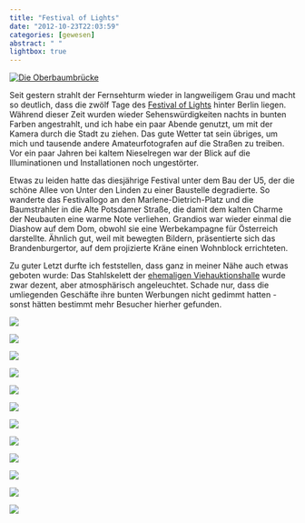 ```yaml
---
title: "Festival of Lights"
date: "2012-10-23T22:03:59"
categories: [gewesen]
abstract: " "
lightbox: true
---
```


[![Die Oberbaumbrücke](festival_of_lights_panorama.jpg)](http://gigapan.com/gigapans/117204)

Seit gestern strahlt der Fernsehturm wieder in langweiligem Grau und macht so deutlich, dass die zwölf Tage des [Festival of Lights](http://festival-of-lights.de/) hinter Berlin liegen. Während dieser Zeit wurden wieder Sehenswürdigkeiten nachts in bunten Farben angestrahlt, und ich habe ein paar Abende genutzt, um mit der Kamera durch die Stadt zu ziehen. Das gute Wetter tat sein übriges, um mich und tausende andere Amateurfotografen auf die Straßen zu treiben. Vor ein paar Jahren bei kaltem Nieselregen war der Blick auf die Illuminationen und Installationen noch ungestörter.

Etwas zu leiden hatte das diesjährige Festival unter dem Bau der U5, der die schöne Allee von Unter den Linden zu einer Baustelle degradierte. So wanderte das Festivallogo an den Marlene-Dietrich-Platz und die Baumstrahler in die Alte Potsdamer Straße, die damit dem kalten Charme der Neubauten eine warme Note verliehen. Grandios war wieder einmal die Diashow auf dem Dom, obwohl sie eine Werbekampagne für Österreich darstellte. Ähnlich gut, weil mit bewegten Bildern, präsentierte sich das Brandenburgertor, auf dem projizierte Kräne einen Wohnblock errichteten.

Zu guter Letzt durfte ich feststellen, dass ganz in meiner Nähe auch etwas geboten wurde: Das Stahlskelett der [ehemaligen Viehauktionshalle](http://dk4lichteinfall.wordpress.com/2012/10/11/illuminations-ufo-vor-der-ehemaligen-viehauktionshalle-am-s-bahnhof-storkower-strase-gelandet/) wurde zwar dezent, aber atmosphärisch angeleuchtet. Schade nur, dass die umliegenden Geschäfte ihre bunten Werbungen nicht gedimmt hatten - sonst hätten bestimmt mehr Besucher hierher gefunden.

::: {layout-ncol=3}
![](festival_of_lights_01.jpg){group="lights"}

![](festival_of_lights_02.jpg){group="lights"}

![](festival_of_lights_03.jpg){group="lights"}

![](festival_of_lights_04.jpg){group="lights"}

![](festival_of_lights_05.jpg){group="lights"}

![](festival_of_lights_06.jpg){group="lights"}

![](festival_of_lights_07.jpg){group="lights"}

![](festival_of_lights_08.jpg){group="lights"}

![](festival_of_lights_09.jpg){group="lights"}

![](festival_of_lights_10.jpg){group="lights"}

![](festival_of_lights_11.jpg){group="lights"}

![](festival_of_lights_12.jpg){group="lights"}
:::